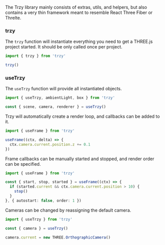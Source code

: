 

<Meta title='Core' />

The Trzy library mainly consists of extras, utils, and helpers, but also contains 
a very thin framework meant to resemble React Three Fiber or Threlte.

### trzy

The `trzy` function will instantiate everything you need to get a THREE.js project started.
It should be only called once per project.

```ts
import { trzy } from 'trzy'

trzy()
```

### useTrzy

The `useTrzy` function will provide all instantiated objects.

```ts
import { useTrzy, ambientLight, box } from 'trzy'

const { scene, camera, renderer } = useTrzy()
```

Trzy will automatically create a render loop, and callbacks can be added to it.

```ts
import { useFrame } from 'trzy'

useFrame((ctx, delta) => {
  ctx.camera.current.position.z += 0.1
})
```

Frame callbacks can be manually started and stopped, and render order can be specified.

```ts
import { useFrame } from 'trzy'

const { start, stop, started } = useFrame((ctx) => {
  if (started.current && ctx.camera.current.position > 10) {
    stop()
  }
}, { autostart: false, order: 1 })

```

Cameras can be changed by reassigning the default camera.

```ts
import { useTrzy } from 'trzy'

const { camera } = useTrzy()

camera.current = new THREE.OrthographicCamera()
```